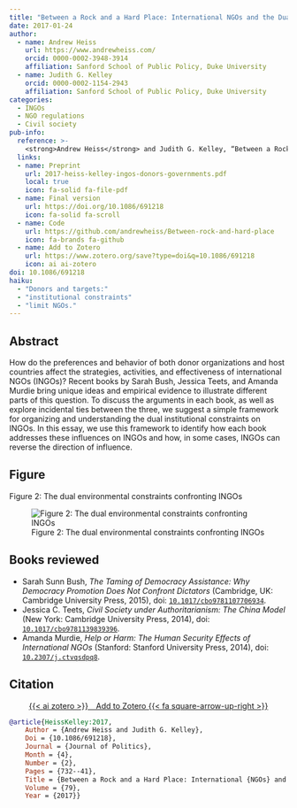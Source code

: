 ```yaml
---
title: "Between a Rock and a Hard Place: International NGOs and the Dual Pressures of Donors and Host Governments"
date: 2017-01-24
author:
  - name: Andrew Heiss
    url: https://www.andrewheiss.com/
    orcid: 0000-0002-3948-3914
    affiliation: Sanford School of Public Policy, Duke University
  - name: Judith G. Kelley
    orcid: 0000-0002-1154-2943
    affiliation: Sanford School of Public Policy, Duke University
categories: 
  - INGOs
  - NGO regulations
  - Civil society
pub-info:
  reference: >-
    <strong>Andrew Heiss</strong> and Judith G. Kelley, “Between a Rock and a Hard Place: International NGOs and the Dual Pressures of Donors and Host Governments,” <em>Journal of Politics</em> 79, no. 2 (April 2017): 732–41, doi: <a href="http://doi.org/10.1086/691218"><code>10.1086/691218</code></a>.
  links:
  - name: Preprint
    url: 2017-heiss-kelley-ingos-donors-governments.pdf
    local: true
    icon: fa-solid fa-file-pdf
  - name: Final version
    url: https://doi.org/10.1086/691218
    icon: fa-solid fa-scroll
  - name: Code
    url: https://github.com/andrewheiss/Between-rock-and-hard-place
    icon: fa-brands fa-github
  - name: Add to Zotero
    url: https://www.zotero.org/save?type=doi&q=10.1086/691218
    icon: ai ai-zotero
doi: 10.1086/691218
haiku:
  - "Donors and targets:"
  - "institutional constraints"
  - "limit NGOs."
---
```


## Abstract

How do the preferences and behavior of both donor organizations and host countries affect the strategies, activities, and effectiveness of international NGOs (INGOs)? Recent books by Sarah Bush, Jessica Teets, and Amanda Murdie bring unique ideas and empirical evidence to illustrate different parts of this question. To discuss the arguments in each book, as well as explore incidental ties between the three, we suggest a simple framework for organizing and understanding the dual institutional constraints on INGOs. In this essay, we use this framework to identify how each book addresses these influences on INGOs and how, in some cases, INGOs can reverse the direction of influence.


## Figure

Figure 2: The dual environmental constraints confronting INGOs

![Figure 2: The dual environmental constraints confronting INGOs](jop-16_fig2.png)


## Books reviewed

- Sarah Sunn Bush, *The Taming of Democracy Assistance: Why Democracy Promotion Does Not Confront Dictators* (Cambridge, UK: Cambridge University Press, 2015), doi: [`10.1017/cbo9781107706934`](https://doi.org/10.1017/cbo9781107706934).
- Jessica C. Teets, *Civil Society under Authoritarianism: The China Model* (New York: Cambridge University Press, 2014), doi: [`10.1017/cbo9781139839396`](https://doi.org/10.1017/cbo9781139839396).
- Amanda Murdie, *Help or Harm: The Human Security Effects of International NGOs* (Stanford: Stanford University Press, 2014), doi: [`10.2307/j.ctvqsdpq8`](https://doi.org/10.2307/j.ctvqsdpq8).


## Citation

<p class="buttons" style="text-align:center;">
<a class="btn btn-danger" target="_blank" href="https://www.zotero.org/save?type=doi&q=10.1086/691218">{{< ai zotero >}}&emsp;Add to Zotero {{< fa square-arrow-up-right >}}</a>
</p>

```bibtex
@article{HeissKelley:2017,
    Author = {Andrew Heiss and Judith G. Kelley},
    Doi = {10.1086/691218},
    Journal = {Journal of Politics},
    Month = {4},
    Number = {2},
    Pages = {732--41},
    Title = {Between a Rock and a Hard Place: International {NGOs} and the Dual Pressures of Donors and Host Governments},
    Volume = {79},
    Year = {2017}}
```
